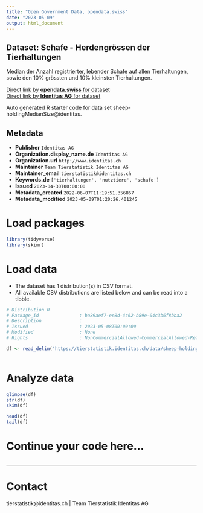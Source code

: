 ```yaml
---
title: "Open Government Data, opendata.swiss"
date: "2023-05-09"
output: html_document
---
```


## Dataset: Schafe - Herdengrössen der Tierhaltungen

Median der Anzahl registrierter, lebender Schafe auf allen Tierhaltungen, sowie den 10% grössten und 10% kleinsten Tierhaltungen.

[Direct link by **opendata.swiss** for dataset](https://opendata.swiss/de/dataset/schafe-herdengrossen-der-tierhaltungen)<br>
[Direct link by **Identitas AG** for dataset](https://tierstatistik.identitas.ch/)

Auto generated R starter code for data set sheep-holdingMedianSize@identitas.

## Metadata

- **Publisher** `Identitas AG`
- **Organization.display_name.de** `Identitas AG`
- **Organization.url** `http://www.identitas.ch`
- **Maintainer** `Team Tierstatistik Identitas AG`
- **Maintainer_email** `tierstatistik@identitas.ch`
- **Keywords.de** `['tierhaltungen', 'nutztiere', 'schafe']`
- **Issued** `2023-04-30T00:00:00`
- **Metadata_created** `2022-06-07T11:19:51.356867`
- **Metadata_modified** `2023-05-09T01:20:26.401245`


# Load packages

```r

library(tidyverse)
library(skimr)

```

# Load data

-   The dataset has 1 distribution(s) in CSV format.
-   All available CSV distributions are listed below and can be read into a tibble.

```r

# Distribution 0
# Package_id               : ba89aef7-ee8d-4c62-b89e-04c3b6f8bba2
# Description              : 
# Issued                   : 2023-05-08T00:00:00
# Modified                 : None
# Rights                   : NonCommercialAllowed-CommercialAllowed-ReferenceRequired

df <- read_delim('https://tierstatistik.identitas.ch/data/sheep-holdingMedianSize.csv')



```

# Analyze data

```r

glimpse(df)
str(df)
skim(df)

head(df)
tail(df)

```

# Continue your code here...

```r

```

------------------------------------------------------------------------

# Contact

tierstatistik@identitas.ch | Team Tierstatistik Identitas AG
